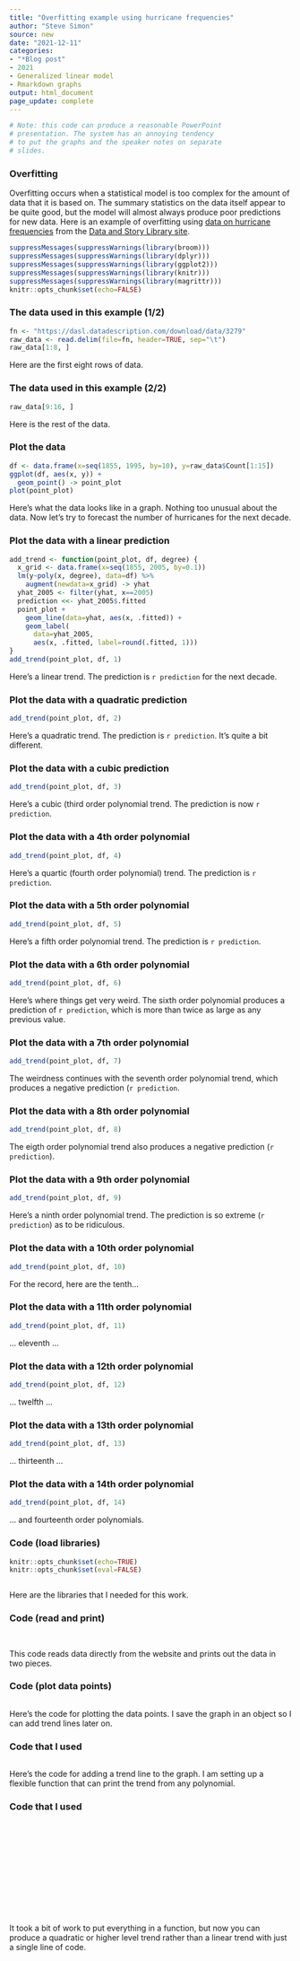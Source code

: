 ```yaml
---
title: "Overfitting example using hurricane frequencies"
author: "Steve Simon"
source: new
date: "2021-12-11"
categories:
- "*Blog post"
- 2021
- Generalized linear model
- Rmarkdown graphs
output: html_document
page_update: complete
---
```


```r
# Note: this code can produce a reasonable PowerPoint
# presentation. The system has an annoying tendency
# to put the graphs and the speaker notes on separate
# slides.
```

### Overfitting

Overfitting occurs when a statistical model is too complex for the amount of data that it is based on. The summary statistics on the data itself appear to be quite good, but the model will almost always produce poor predictions for new data. Here is an example of overfitting using [data on hurricane frequencies][dasl1] from the [Data and Story Library site][dasl2].

```r
suppressMessages(suppressWarnings(library(broom)))
suppressMessages(suppressWarnings(library(dplyr)))
suppressMessages(suppressWarnings(library(ggplot2)))
suppressMessages(suppressWarnings(library(knitr)))
suppressMessages(suppressWarnings(library(magrittr)))
knitr::opts_chunk$set(echo=FALSE)
```

### The data used in this example (1/2)

```r
fn <- "https://dasl.datadescription.com/download/data/3279"
raw_data <- read.delim(file=fn, header=TRUE, sep="\t")
raw_data[1:8, ]
```

<div class="notes">

Here are the first eight rows of data. 

</div>

### The data used in this example (2/2)

```r
raw_data[9:16, ]
```

<div class="notes">

Here is the rest of the data.

</div>

### Plot the data

```r
df <- data.frame(x=seq(1855, 1995, by=10), y=raw_data$Count[1:15])
ggplot(df, aes(x, y)) + 
  geom_point() -> point_plot
plot(point_plot)
```

<div class="notes">

Here's what the data looks like in a graph. Nothing too unusual about the data. Now let's try to forecast the number of hurricanes for the next decade.

</div>

### Plot the data with a linear prediction

```r
add_trend <- function(point_plot, df, degree) {
  x_grid <- data.frame(x=seq(1855, 2005, by=0.1))
  lm(y~poly(x, degree), data=df) %>%
    augment(newdata=x_grid) -> yhat
  yhat_2005 <- filter(yhat, x==2005)
  prediction <<- yhat_2005$.fitted
  point_plot +
    geom_line(data=yhat, aes(x, .fitted)) +
    geom_label(
      data=yhat_2005, 
      aes(x, .fitted, label=round(.fitted, 1)))
}
add_trend(point_plot, df, 1)
```

<div class="notes">

Here's a linear trend. The prediction is `r prediction` for the next decade.

</div>

### Plot the data with a quadratic prediction

```r
add_trend(point_plot, df, 2)
```

<div class="notes">

Here's a quadratic trend. The prediction is `r prediction`. It's quite a bit different.

</div>

### Plot the data with a cubic prediction

```r
add_trend(point_plot, df, 3)
```

<div class="notes">

Here's a cubic (third order polynomial trend. The prediction is now `r prediction`.

</div>

### Plot the data with a 4th order polynomial

```r
add_trend(point_plot, df, 4)
```

<div class="notes">

Here's a quartic (fourth order polynomial) trend. The prediction is `r prediction`.

</div>

### Plot the data with a 5th order polynomial

```r
add_trend(point_plot, df, 5)
```

<div class="notes">

Here's a fifth order polynomial trend. The prediction is `r prediction`.

</div>

### Plot the data with a 6th order polynomial

```r
add_trend(point_plot, df, 6)
```

<div class="notes">

Here's where things get very weird. The sixth order polynomial produces a prediction of `r prediction`, which is more than twice as large as any previous value.

</div>

### Plot the data with a 7th order polynomial

```r
add_trend(point_plot, df, 7)
```

<div class="notes">

The weirdness continues with the seventh order polynomial trend, which produces a negative prediction (`r prediction`.

</div>

### Plot the data with a 8th order polynomial

```r
add_trend(point_plot, df, 8)
```

<div class="notes">

The eigth order polynomial trend also produces a negative prediction (`r prediction`).

</div>

### Plot the data with a 9th order polynomial

```r
add_trend(point_plot, df, 9)
```

<div class="notes">

Here's a ninth order polynomial trend. The prediction is so extreme (`r prediction`) as to be ridiculous.

</div>

### Plot the data with a 10th order polynomial

```r
add_trend(point_plot, df, 10)
```

<div class="notes">

For the record, here are the tenth...

</div>



### Plot the data with a 11th order polynomial

```r
add_trend(point_plot, df, 11)
```

<div class="notes">

... eleventh ... 

</div>

### Plot the data with a 12th order polynomial

```r
add_trend(point_plot, df, 12)
```

<div class="notes">

... twelfth ...

</div>

### Plot the data with a 13th order polynomial

```r
add_trend(point_plot, df, 13)
```

<div class="notes">

... thirteenth ...

</div>

### Plot the data with a 14th order polynomial

```r
add_trend(point_plot, df, 14)
```

<div class="notes">

... and fourteenth order polynomials.

</div>



### Code (load libraries)

```r
knitr::opts_chunk$set(echo=TRUE)
knitr::opts_chunk$set(eval=FALSE)
```

```r
```

<div class="notes">

Here are the libraries that I needed for this work.

</div>

### Code (read and print)

```r
```

```r
```

<div class="notes">

This code reads data directly from the website and prints out the data in two pieces.

</div>

### Code (plot data points)

```r
```

<div class="notes">

Here's the code for plotting the data points. I save the graph in an object so I can add trend lines later on.

</div>

### Code that I used

```r
```

<div class="notes">

Here's the code for adding a trend line to the graph. I am setting up a flexible function that can print the trend from any polynomial.

</div>

### Code that I used

```r
```

```r
```

```r
```

```r
```

```r
```

```r
```

```r
```

```r
```

```r
```

```r
```

```r
```

```r
```

```r
```

<div class="notes">

It took a bit of work to put everything in a function, but now you can produce a quadratic or higher level trend rather than a linear trend with just a single line of code.

</div>

[dasl2]: https://dasl.datadescription.com/datafile/hurricane-frequencies/
[dasl1]: https://dasl.datadescription.com/
